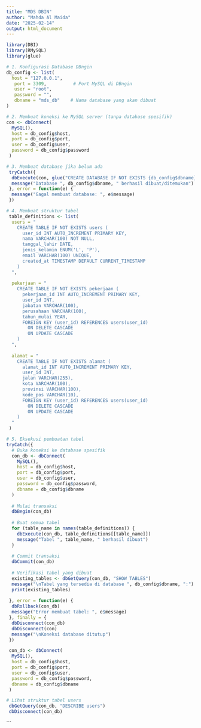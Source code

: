 ```yaml
---
title: "MDS DBIN"
author: "Mahda Al Maida"
date: "2025-02-14"
output: html_document
---
```

```r
library(DBI)
library(RMySQL)
library(glue)
```


```r
# 1. Konfigurasi Database DBngin
db_config <- list(
  host = "127.0.0.1",
   port = 3309,          # Port MySQL di DBngin
   user = "root",
   password = "",
   dbname = "mds_db"    # Nama database yang akan dibuat
)
```


```r
# 2. Membuat koneksi ke MySQL server (tanpa database spesifik)
con <- dbConnect(
  MySQL(),
  host = db_config$host,
  port = db_config$port,
  user = db_config$user,
  password = db_config$password
 )
```


```r
# 3. Membuat database jika belum ada
 tryCatch({
  dbExecute(con, glue("CREATE DATABASE IF NOT EXISTS {db_config$dbname}"))
  message("Database ", db_config$dbname, " berhasil dibuat/ditemukan")
 }, error = function(e) {
  message("Gagal membuat database: ", e$message)
 })
```


```r
# 4. Membuat struktur tabel
 table_definitions <- list(
  users = "
    CREATE TABLE IF NOT EXISTS users (
      user_id INT AUTO_INCREMENT PRIMARY KEY,
      nama VARCHAR(100) NOT NULL,
      tanggal_lahir DATE,
      jenis_kelamin ENUM('L', 'P'),
      email VARCHAR(100) UNIQUE,
      created_at TIMESTAMP DEFAULT CURRENT_TIMESTAMP
    )
  ",
  
  pekerjaan = "
    CREATE TABLE IF NOT EXISTS pekerjaan (
      pekerjaan_id INT AUTO_INCREMENT PRIMARY KEY,
      user_id INT,
      jabatan VARCHAR(100),
      perusahaan VARCHAR(100),
      tahun_mulai YEAR,
      FOREIGN KEY (user_id) REFERENCES users(user_id)
        ON DELETE CASCADE
        ON UPDATE CASCADE
    )
  ",
  
  alamat = "
    CREATE TABLE IF NOT EXISTS alamat (
      alamat_id INT AUTO_INCREMENT PRIMARY KEY,
      user_id INT,
      jalan VARCHAR(255),
      kota VARCHAR(100),
      provinsi VARCHAR(100),
      kode_pos VARCHAR(10),
      FOREIGN KEY (user_id) REFERENCES users(user_id)
        ON DELETE CASCADE
        ON UPDATE CASCADE
    )
  "
 )
```


```r
# 5. Eksekusi pembuatan tabel
tryCatch({
  # Buka koneksi ke database spesifik
  con_db <- dbConnect(
    MySQL(),
    host = db_config$host,
    port = db_config$port,
    user = db_config$user,
    password = db_config$password,
    dbname = db_config$dbname
  )
  
  # Mulai transaksi
  dbBegin(con_db)
  
  # Buat semua tabel
  for (table_name in names(table_definitions)) {
    dbExecute(con_db, table_definitions[[table_name]])
    message("Tabel ", table_name, " berhasil dibuat")
  }
  
  # Commit transaksi
  dbCommit(con_db)
  
  # Verifikasi tabel yang dibuat
  existing_tables <- dbGetQuery(con_db, "SHOW TABLES")
  message("\nTabel yang tersedia di database ", db_config$dbname, ":")
  print(existing_tables)
  
 }, error = function(e) {
  dbRollback(con_db)
  message("Error membuat tabel: ", e$message)
 }, finally = {
  dbDisconnect(con_db)
  dbDisconnect(con)
  message("\nKoneksi database ditutup")
 })
```


```r
 con_db <- dbConnect(
  MySQL(),
  host = db_config$host,
  port = db_config$port,
  user = db_config$user,
  password = db_config$password,
  dbname = db_config$dbname
 )
```


```r
# Lihat struktur tabel users
 dbGetQuery(con_db, "DESCRIBE users")
 dbDisconnect(con_db)
```
```


